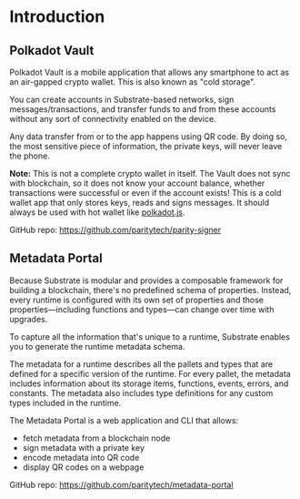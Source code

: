 # Introduction

## Polkadot Vault
Polkadot Vault is a mobile application that allows any smartphone to act as an air-gapped crypto wallet.
This is also known as "cold storage".

You can create accounts in Substrate-based networks, sign messages/transactions,
and transfer funds to and from these accounts without any sort of connectivity enabled on the device.

Any data transfer from or to the app happens using QR code.
By doing so, the most sensitive piece of information, the private keys, will never leave the phone.

**Note:** This is not a complete crypto wallet in itself. The Vault does not sync with blockchain,
so it does not know your account balance, whether transactions were successful or even if the account exists!
This is a cold wallet app that only stores keys, reads and signs messages. It should always be used with hot wallet like [polkadot.js](https://polkadot.js.org/extension/).

GitHub repo: https://github.com/paritytech/parity-signer

## Metadata Portal
Because Substrate is modular and provides a composable framework for building a blockchain, there's no predefined schema of properties.
Instead, every runtime is configured with its own set of properties and those properties—including functions and types—can change over time with upgrades.

To capture all the information that's unique to a runtime, Substrate enables you to generate the runtime metadata schema.

The metadata for a runtime describes all the pallets and types that are defined for a specific version of the runtime.
For every pallet, the metadata includes information about its storage items, functions, events, errors, and constants.
The metadata also includes type definitions for any custom types included in the runtime.

The Metadata Portal is a web application and CLI that allows:
- fetch metadata from a blockchain node
- sign metadata with a private key
- encode metadata into QR code
- display QR codes on a webpage

GitHub repo: https://github.com/paritytech/metadata-portal
